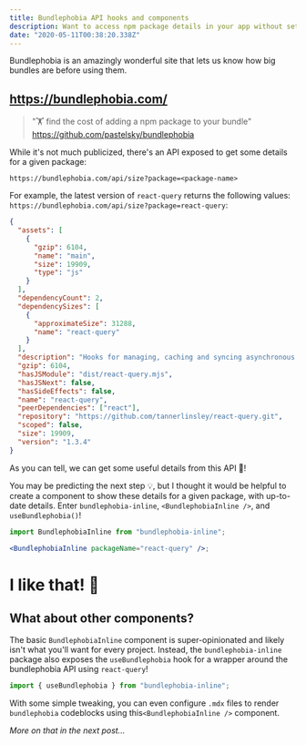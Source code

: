 ```yaml
---
title: Bundlephobia API hooks and components
description: Want to access npm package details in your app without setting up your own server and tracking? Easily use the bundlephobia API.
date: "2020-05-11T00:38:20.338Z"
---
```


Bundlephobia is an amazingly wonderful site that lets us know how big bundles are before using them.

## https://bundlephobia.com/

> "🏋️ find the cost of adding a npm package to your bundle"
> https://github.com/pastelsky/bundlephobia

While it's not much publicized, there's an API exposed to get some details for a given package:

`https://bundlephobia.com/api/size?package=<package-name>`

For example, the latest version of `react-query` returns the following values: `https://bundlephobia.com/api/size?package=react-query`:

```json {17,18,22,27}
{
  "assets": [
    {
      "gzip": 6104,
      "name": "main",
      "size": 19909,
      "type": "js"
    }
  ],
  "dependencyCount": 2,
  "dependencySizes": [
    {
      "approximateSize": 31288,
      "name": "react-query"
    }
  ],
  "description": "Hooks for managing, caching and syncing asynchronous and remote data in React",
  "gzip": 6104,
  "hasJSModule": "dist/react-query.mjs",
  "hasJSNext": false,
  "hasSideEffects": false,
  "name": "react-query",
  "peerDependencies": ["react"],
  "repository": "https://github.com/tannerlinsley/react-query.git",
  "scoped": false,
  "size": 19909,
  "version": "1.3.4"
}
```

As you can tell, we can get some useful details from this API 🤯!

You may be predicting the next step 💡, but I thought it would be helpful to create a component to show these details for a given package, with up-to-date details. Enter `bundlephobia-inline`, `<BundlephobiaInline />`, and `useBundlephobia()`!

```jsx
import BundlephobiaInline from "bundlephobia-inline";

<BundlephobiaInline packageName="react-query" />;
```


<BundlephobiaInline packageName="react-query" />

# I like that! 🤩

## What about other components?

The basic `BundlephobiaInline` component is super-opinionated and likely isn't what you'll want for every project. Instead, the `bundlephobia-inline` package also exposes the `useBundlephobia` hook for a wrapper around the bundlephobia API using `react-query`!

```jsx
import { useBundlephobia } from "bundlephobia-inline";
```

With some simple tweaking, you can even configure `.mdx` files to render `bundlephobia` codeblocks using this`<BundlephobiaInline />` component.

_More on that in the next post..._
